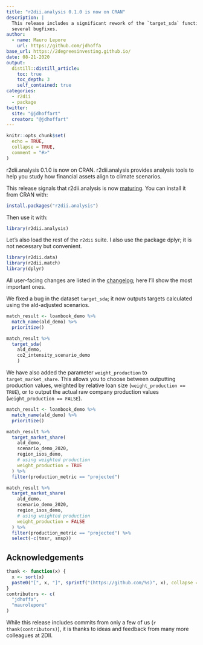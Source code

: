 ```yaml
---
title: "r2dii.analysis 0.1.0 is now on CRAN"
description: |
  This release includes a significant rework of the `target_sda` function, and 
  several bugfixes. 
author:
  - name: Mauro Lepore
    url: https://github.com/jdhoffa
base_url: https://2degreesinvesting.github.io/
date: 08-21-2020
output: 
  distill::distill_article:
    toc: true
    toc_depth: 3
    self_contained: true
categories:
  - r2dii
  - package
twitter:
  site: "@jdhoffart"
  creator: "@jdhoffart"
---
```


```r
knitr::opts_chunk$set(
  echo = TRUE,
  collapse = TRUE,
  comment = "#>"
)
```

r2dii.analysis 0.1.0 is now on CRAN. r2dii.analysis provides analysis tools to help you study how financial assets align to climate scenarios.

This release signals that r2dii.analysis is now [maturing](https://www.tidyverse.org/lifecycle/#maturing). You can install it from CRAN with:

```r
install.packages("r2dii.analysis")
```

Then use it with:

```r
library(r2dii.analysis)
```

Let's also load the rest of the `r2dii` suite. I also use the package dplyr; it is not necessary but convenient.

```r
library(r2dii.data)
library(r2dii.match)
library(dplyr)
```

All user-facing changes are listed in the [changelog](https://2degreesinvesting.github.io/r2dii.analysis/news/index.html); here I'll show the most important ones.

We fixed a bug in the dataset `target_sda`; it now outputs targets calculated using the ald-adjusted scenarios. 

```r
match_result <- loanbook_demo %>% 
  match_name(ald_demo) %>% 
  prioritize()

match_result %>% 
  target_sda(
    ald_demo,
    co2_intensity_scenario_demo
    )
```

We have also added the parameter `weight_production` to `target_market_share`. This allows you to choose between outputting production values, weighted by relative loan size (`weight_production == TRUE`), or to output the actual raw company production values (`weight_production == FALSE`).

```r
match_result <- loanbook_demo %>% 
  match_name(ald_demo) %>% 
  prioritize()

match_result %>% 
  target_market_share(
    ald_demo,
    scenario_demo_2020,
    region_isos_demo,
    # using weighted production
    weight_production = TRUE
  ) %>% 
  filter(production_metric == "projected")

match_result %>% 
  target_market_share(
    ald_demo,
    scenario_demo_2020,
    region_isos_demo,
    # using weighted production
    weight_production = FALSE
  ) %>% 
  filter(production_metric == "projected") %>% 
  select(-c(tmsr, smsp))
```

## Acknowledgements

```r
thank <- function(x) {
  x <- sort(x)
  paste0("[", x, "]", sprintf("(https://github.com/%s)", x), collapse = ", ")
}
contributors <- c(
  "jdhoffa",
  "maurolepore"
)
```

While this release includes commits from only a few of us (`r thank(contributors)`), it is thanks to ideas and feedback from many more colleagues at 2DII.


